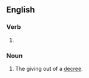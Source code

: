 ==English==

===Verb===
{{head|en|verb form}}

# {{present participle of|en|decree|nocat=1}}

===Noun===
{{en-noun}}

# The giving out of a [[decree]].
